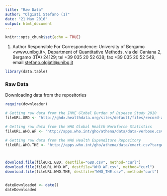 ```yaml
---
title: "Raw Data"
author: "Olgiati Stefano (1)"
date: "21 May 2016"
output: html_document
---
```


```r
knitr::opts_chunk$set(echo = TRUE)
```

(1) Author Responsible For Correspondence: University of Bergamo <www.unibg.it>, Department of Quantitative Methods, via dei Caniana 2, Bergamo (ITA) 24129; tel  +39 035 20 52 638; fax +39 035 20 52 549; email <stefano.olgiati@unibg.it>

```r
library(data.table)
```

### Raw Data

Downloading data from the repositories



```r
require(downloader)

# Getting raw data from the IHME Global Burden of Disease Study 2010
fileURL.GBD <- "http://ghdx.healthdata.org/sites/default/files/record-attached-files/IHME_GBD_2010_HALE_BY_COUNTRY_1990_2010_Y2010M02D23.CSV"

# Getting raw data from the WHO Global Health Workforce Statistics
fileURL.WHO.WF <- "http://apps.who.int/gho/athena/data/data-verbose.csv?target=GHO/HRH_26,HRH_33,HRH_28,HRH_25,HRH_27,HRH_31,HRH_29,HRH_30,HRH_32&profile=verbose&filter=COUNTRY:*"

# Getting raw data from the WHO Health Expenditure Repository
fileURL.WHO.THE <- "http://apps.who.int/gho/athena/data/xmart.csv?target=GHO/WHS7_156,WHS7_105,WHS7_104,WHS7_108&profile=xmart&filter=COUNTRY:*;REGION:AFR;REGION:AMR;REGION:SEAR;REGION:EUR;REGION:EMR;REGION:WPR"



download.file(fileURL.GBD, destfile="GBD.csv", method="curl")
download.file(fileURL.WHO.WF, destfile="WHO_WF.csv", method="curl")
download.file(fileURL.WHO.THE, destfile="WHO_THE.csv", method="curl")


dateDownloaded <- date()
dateDownloaded
```